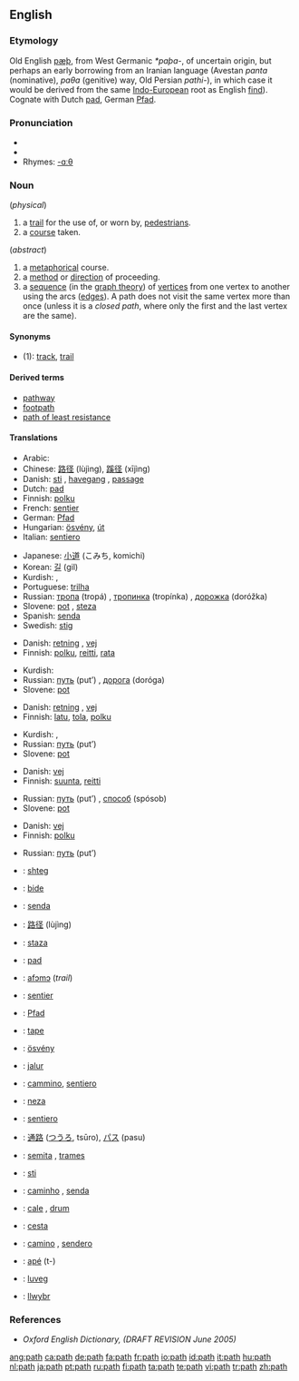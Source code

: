==English==

===Etymology===
Old English [[pæþ]], from West Germanic ''*paþa-'', of uncertain origin, but perhaps an early borrowing from an Iranian language (Avestan ''pɑntɑ'' (nominative), ''pɑθɑ'' (genitive) way, Old Persian ''pɑthi-''), in which case it would be derived from the same [[Indo-European]] root as English [[find]]).  Cognate with Dutch [[pad#Dutch|pad]], German [[Pfad]].

===Pronunciation===
*{{IPA|/pæθ/}}
*{{audio|en-us-path.ogg|Audio (US)}}
*Rhymes: [[Rhymes:English:-ɑːθ|-ɑːθ]]

===Noun===
{{en-noun}}

(''physical'')

# a [[trail]] for the use of, or worn by, [[pedestrian]]s.
# a [[course]] taken.

(''abstract'')
# a [[metaphorical]] course.
# a [[method]] or [[direction]] of proceeding.
# a [[sequence]] (in the [[graph theory]]) of [[vertex|vertices]] from one vertex to another using the arcs ([[edge|edges]]). A path does not visit the same vertex more than once (unless it is a ''closed path'', where only the first and the last vertex are the same).

====Synonyms====
*(1): [[track]], [[trail]]

====Derived terms====
*[[pathway]]
*[[footpath]]
*[[path of least resistance]]

====Translations====
{{trans-top|a trail for the use of, or worn by, pedestrians}}
*Arabic: {{Arab|[[طريق]]}} {{IPAchar|(ʈarīeq)}} {{m}}
*Chinese: [[路径]] (lùjìng), [[蹊径]] (xījìng)
*Danish: [[sti]] {{c}}, [[havegang]] {{c}}, [[passage]] {{c}}
*Dutch: [[pad#Dutch|pad]]
*Finnish: [[polku]]
*French: [[sentier]] {{m}}
*German: [[Pfad]] {{m}}
*Hungarian: [[ösvény]], [[út]]
*Italian: [[sentiero]] {{m}}
{{trans-mid}}
*Japanese: [[小道]] (こみち, komichi)
*Korean: [[길]] (gil)
*Kurdish: {{KUchar|[[ڕێ]]}}, {{KUchar|[[ڕێگه‌]]}}
*Portuguese: [[trilha]] {{f}}
*Russian: [[тропа]] (tropá) {{f}}, [[тропинка]] (tropínka) {{f}}, [[дорожка]] (doróžka) {{f}}
*Slovene: [[pot]] {{f}}, [[steza]] {{f}}
*Spanish: [[senda]] {{f}}
*Swedish: [[stig]] {{n}}
{{trans-bottom}}

{{trans-top|a course taken}}
*Danish: [[retning]] {{c}}, [[vej]] {{c}}
*Finnish: [[polku]], [[reitti]], [[rata]]
{{trans-mid}}
*Kurdish: {{KUchar|[[ڕێ]]}}
*Russian: [[путь]] (put’) {{m}}, [[дорога]] (doróga) {{f}}
*Slovene: [[pot]] {{f}}
{{trans-bottom}}

{{trans-top|a metaphorical course}}
*Danish: [[retning]] {{c}}, [[vej]] {{c}}
*Finnish: [[latu]],  [[tola]], [[polku]]
{{trans-mid}}
*Kurdish: {{KUchar|[[ڕێ]]}}, {{KUchar|[[ڕێباز]]}}
*Russian: [[путь]] (put’) {{m}}
*Slovene: [[pot]] {{f}}
{{trans-bottom}}

{{trans-top|a method or direction of proceeding}}
*Danish: [[vej]] {{c}}
*Finnish: [[suunta]], [[reitti]]
{{trans-mid}}
*Russian: [[путь]] (put’) {{m}}, [[способ]] (spósob) {{m}}
*Slovene: [[pot]] {{f}}
{{trans-bottom}}

{{trans-top|a sequence of vertices from one vertex to another}}
*Danish: [[vej]] {{c}}
*Finnish: [[polku]]
{{trans-mid}}
*Russian: [[путь]] (put’) {{m}}
{{trans-bottom}}

{{checktrans-top}}
*{{ttbc|Albanian}}: [[shteg]]
*{{ttbc|Basque}}: [[bide]]
*{{ttbc|Catalan}}: [[senda]] {{f}}
*{{ttbc|Chinese}}: [[路径]] (lùjìng)
*{{ttbc|Croatian}}: [[staza]] {{f}}
*{{ttbc|Dutch}}: [[pad]] {{n}}
*{{ttbc|Ewe}}: [[afɔmɔ]] {{n}} (''trail'')
*{{ttbc|French}}: [[sentier]] {{m}}
*{{ttbc|German}}: [[Pfad]] {{m}}
*{{ttbc|Guaraní}}: [[tape]]
*{{ttbc|Hungarian}}: [[ösvény]]
*{{ttbc|Indonesian}}: [[jalur]]
*{{ttbc|Interlingua}}: [[cammino]], [[sentiero]]
{{trans-mid}}
*{{ttbc|Isthmus Zapotec}}: [[neza]]
*{{ttbc|Italian}}: [[sentiero]] {{m}}
*{{ttbc|Japanese}}: [[通路]] ([[つうろ]], tsūro), [[パス]] (pasu)
*{{ttbc|Latin}}: [[semita]] {{f}}, [[trames]] {{m}}
*{{ttbc|Norwegian}}: [[sti]] {{m}}
*{{ttbc|Portuguese}}: [[caminho]] {{m}}, [[senda]] {{f}}
*{{ttbc|Romanian}}: [[cale]] {{f}}, [[drum]] {{n}}
*{{ttbc|Slovak}}: [[cesta]] {{f}}
*{{ttbc|Spanish}}: [[camino]] {{m}}, [[sendero]] {{m}}
*{{ttbc|Tupinambá}}: [[apé]] (t-)
*{{ttbc|Volapük}}: [[luveg]]
*{{ttbc|Welsh}}: [[llwybr]] {{m}}
{{trans-bottom}}

===References===
*''Oxford English Dictionary, (DRAFT REVISION June 2005)''

[[ang:path]]
[[ca:path]]
[[de:path]]
[[fa:path]]
[[fr:path]]
[[io:path]]
[[id:path]]
[[it:path]]
[[hu:path]]
[[nl:path]]
[[ja:path]]
[[pt:path]]
[[ru:path]]
[[fi:path]]
[[ta:path]]
[[te:path]]
[[vi:path]]
[[tr:path]]
[[zh:path]]